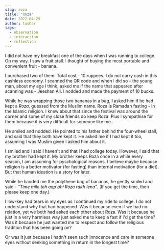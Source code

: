```yaml
---
slug: roza
title: "Roza"
date: 2022-04-29
author: tushar
tags:
  - observation
  - interaction
  - reflection
---
```


I did not have my breakfast one of the days when I was running to college. On my way, I saw a fruit stall. I thought of buying the most portable and convenient fruit - banana.

I purchased two of them. Total cost - 10 ruppees. I do not carry cash in this cashless economy. I scanned the QR code and when I did so - the young man, about my age I think, asked me if the name that appeared after scanning was - Jeeshan Ali. I nodded and made the payment of 10 bucks. 

While he was wrapping those two bananas in a bag, I asked him if he had kept a <i>Roza</i>, guessed from the Muslim name. Roza is Ramadan fasting - in the Islamic religion. I knew about that since the festival was around the corner and some of my close friends do keep Roza. Plus I sympathise for them because it is very difficult for someone like me.

He smiled and nodded. He pointed to his father behind the four-wheel stall, and said that they both have kept it. He asked me if I had kept it too, assuming I was Muslim given I asked him about it. 

I smiled and I said I haven't and that I had college today. However, I said that my brother had kept it. My brother keeps Roza once in a while every season, I am assuming for pyschological reasons. I believe maybe because religion is a better motivator (for fasting) than internal motivation (for a diet). But that human ideation is a story for later.

While he handed me the polythene bag of bananas, he gently smiled and said - <i>"Time mile toh aap bhi Roza rakh lena"</i>. (If you get the time, then please keep one day.)

I low-key had tears in my eyes as I continued my ride to college. I do not understand why that had happened. Was it because even if we had no relation, yet we both had asked each other about Roza. Was it because he just in a very harmless way just asked me to keep a fast if I'd get the time? Was it because he just wanted me to respect and follow the religious tradition that has been going on? 

Or was it just because I hadn't seen such innocence and care in someone eyes without seeking something in return in the longest time?
